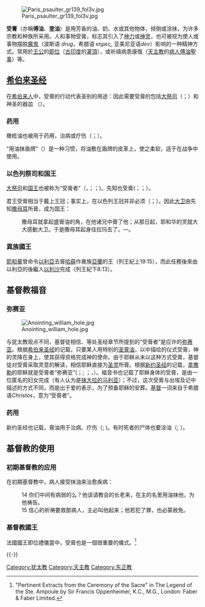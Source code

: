 [[File:Paris_psaulter_gr139_fol3v.jpg|thumb]]

'''受膏'''（亦稱'''傅油'''、'''塗油'''）是用芳香的油、奶、水或其他物体，倾倒或涂抹，为许多宗教和种族所采用。人和事物受膏，标志其引入了[[神力|神力]]或[[神灵|神灵]]，也可被视为使人或事物摆脱[[魔鬼|魔鬼]]（波斯语 ''drug''，希腊语 κηρες, 亚美尼亚语''dev''）影响的一种精神方式。常用於[[王公|王公]]的[[即位|即位]]（[[古印度|古印度]]的[[灌頂|灌頂]]），或祈禱病患康復（[[天主教|天主教]]的[[病人傅油聖事|病人傅油聖事]]）等。

== [[希伯来圣经|希伯来圣经]] ==
在[[希伯来人|希伯来人]]中，受膏的行动代表圣别的用途：因此需要受膏的包括[[大祭司_(犹太教)|大祭司]]（{{bibleverse||出埃及记|29:29|KJV}}；{{bibleverse||利未记|4:3|KJV}}）和神圣的器皿 （{{bibleverse||出埃及记|30:26|KJV}}）。 

=== 药用 ===
橄榄油也被用于药用，治病或疗伤（{{bibleverse||诗篇|109:18|KJV}}；{{bibleverse||以赛亚书|1:6|KJV}}）。

“用油抹盾牌”（{{bibleverse||Isaiah|21:5|KJV}}）是一种习惯，将油敷在盾牌的皮革上，使之柔软，适于在战争中使用。

=== 以色列祭司和国王 ===
[[大祭司|大祭司]]和[[国王|国王]]也被称为“受膏者”（{{bibleverse||利未记|4:3-5|KJV}}，{{bibleverse-nb||利未记|4:16|KJV}}；{{bibleverse-nb||利未记|6:20|KJV}}；{{bibleverse||诗篇|132:10|KJV}})。先知也受膏({{bibleverse|列王纪上|19:16|KJV}}；{{bibleverse|历代志上|16:22|KJV}}；{{bibleverse||诗篇|105:15|KJV}}）。

君王受膏相当于戴上王冠；事实上，在以色列王冠并非必须（{{bibleverse|撒母耳记上|16:13|KJV}}；{{bibleverse|撒母耳记下|2:4|KJV}}）。因此[[大卫|大卫]]由先知[[撒母耳|撒母耳]]所膏，成为国王：

:撒母耳就拿起盛膏油的角，在他诸兄中膏了他；从那日起，耶和华的灵就大大感動大卫。于是撒母耳起身往拉玛去了。—{{bibleverse|撒母耳记上|16:13|KJV}}。

===異族國王===
[[耶和華|耶和華]]曾命令[[以利亞|以利亞]]去膏[[哈薛|哈薛]]作異族[[亞蘭|亞蘭]]的王（列王紀上19:15），而此任務後來由以利亞的後繼人[[以利沙|以利沙]]完成（列王紀下8:13）。

== 基督教福音 ==
=== 弥赛亚 ===
[[File:Anointing_william_hole.jpg|thumb]]

与犹太教观点不同，基督徒相信{{bibleverse||诗篇|2:2|KJV}}、{{bibleverse||但以理书|9:25-26|KJV}}等处圣经章节所提到的“受膏者”是应许的[[弥赛亚|弥赛亚]]。根据[[希伯来圣经|希伯来圣经]]的记载，只要某人用特别的[[圣膏油|圣膏油]]，以{{bibleverse||出埃及记|30:22-25|KJV}}中描绘的仪式受膏，神的灵降在身上，使其获得资格完成神的使命。由于耶稣从未以这种方式受膏，基督徒对受膏采取灵意的解读，相信耶稣直接为[[圣灵|圣灵]]所膏。根据[[新约圣经|新约圣经]]的记载，[[拿撒勒|拿撒勒]]的耶稣就是受膏者“弥赛亚”({{bibleverse||约翰福音|1:41|KJV}}；{{bibleverse||使徒行传|9:22|KJV}}; {{bibleverse-nb||使徒行传|17:2-3|KJV}}；{{bibleverse-nb||使徒行传|18:5|KJV}}，{{bibleverse-nb||使徒行传|18:28|KJV}}）。福音书也记载了耶稣身体的受膏，是由一位匿名的妇女完成（有人认为是[[抹大拉的马利亚|抹大拉的马利亚]]）；不过，这次受膏与出埃及记中描述的方式不同，而是出于爱的表示，为了预备耶稣的安葬。[[基督|基督]]一词来自于希腊语''Christos''，意为“受膏者”。 

=== 药用 ===
新约圣经也记载，膏油用于治病、疗伤（{{bibleverse||马可福音|6:13|KJV}}; {{bibleverse||雅各书|5:14|KJV}})。有时死者的尸体也要涂油（{{bibleverse||马可福音|14:8|KJV}}; {{bibleverse||路加福音|23:56|KJV}}）。

== 基督教的使用 ==
=== 初期基督教的应用 ===
在初期基督教中，病人接受抹油来治愈疾病：
:{{bibleverse||雅各书|5:14-15|KJV}}
:14 你们中间有病弱的么？他该请教会的长老来，在主的名里用油抹他，为他祷告。
:15 信心的祈祷要救那病人，主必叫他起来；他若犯了罪，也必蒙赦免。

===基督教國王===
法國國王即位禮儀當中，受膏也是一個很重要的儀式。<ref>"Pertinent Extracts from the Ceremony of the Sacre" in The Legend of the Ste. Ampoule by Sir Francis Oppenheimer, K.C., M.G., London: Faber & Faber Limited.</ref>

{{-}}
{{基督}}

[[Category:犹太教|Category:犹太教]]
[[Category:天主教|Category:天主教]]
[[Category:东正教|Category:东正教]]